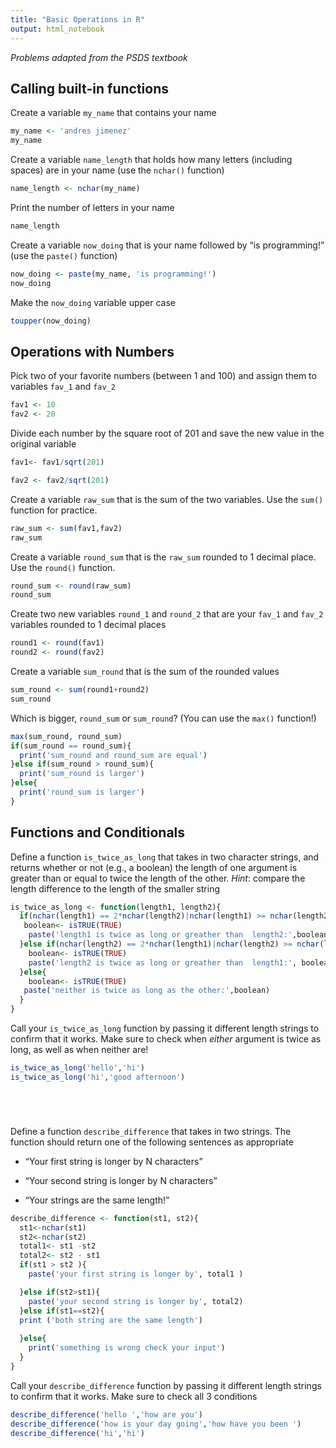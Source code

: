 ```yaml
---
title: "Basic Operations in R"
output: html_notebook
---
```


_Problems adapted from the PSDS textbook_

## Calling built-in functions

Create a variable `my_name` that contains your name

```r
my_name <- 'andres jimenez'
my_name 

```


Create a variable `name_length` that holds how many letters (including spaces) are in your name (use the `nchar()` function)

```r
name_length <- nchar(my_name)
```



Print the number of letters in your name

```r
name_length

```

Create a variable `now_doing` that is your name followed by "is programming!" (use the `paste()` function)

```r
now_doing <- paste(my_name, 'is programming!')
now_doing
```

Make the `now_doing` variable upper case

```r
toupper(now_doing)

```


## Operations with Numbers

Pick two of your favorite numbers (between 1 and 100) and assign them to variables `fav_1` and `fav_2`

```r
fav1 <- 10
fav2 <- 20


```


Divide each number by the square root of 201 and save the new value in the original variable

```r
fav1<- fav1/sqrt(201)

fav2 <- fav2/sqrt(201)


```


Create a variable `raw_sum` that is the sum of the two variables. Use the `sum()` function for practice.

```r
raw_sum <- sum(fav1,fav2)
raw_sum
```


Create a variable `round_sum` that is the `raw_sum` rounded to 1 decimal place. Use the `round()` function.

```r
round_sum <- round(raw_sum)
round_sum

```


Create two new variables `round_1` and `round_2` that are your `fav_1` and `fav_2` variables rounded to 1 decimal places

```r
round1 <- round(fav1)
round2 <- round(fav2)
```

Create a variable `sum_round` that is the sum of the rounded values

```r
sum_round <- sum(round1+round2)
sum_round
```


Which is bigger, `round_sum` or `sum_round`? (You can use the `max()` function!)

```r
max(sum_round, round_sum)
if(sum_round == round_sum){
  print('sum_round and round_sum are equal')
}else if(sum_round > round_sum){
  print('sum_round is larger')
}else{
  print('round_sum is larger')
}
```


## Functions and Conditionals

Define a function `is_twice_as_long` that takes in two character strings, and returns whether or not (e.g., a boolean) the length of one argument is greater than or equal to twice the length of the other.
_Hint_: compare the length difference to the length of the smaller string


```r
is_twice_as_long <- function(length1, length2){
  if(nchar(length1) == 2*nchar(length2)|nchar(length1) >= nchar(length2)){
   boolean<- isTRUE(TRUE)
    paste('length1 is twice as long or greather than  length2:',boolean)
  }else if(nchar(length2) == 2*nchar(length1)|nchar(length2) >= nchar(length1)){
    boolean<- isTRUE(TRUE)
    paste('length2 is twice as long or greather than  length1:', boolean)
  }else{
    boolean<- isTRUE(TRUE)
   paste('neither is twice as long as the other:',boolean) 
  }
}


```

Call your `is_twice_as_long` function by passing it different length strings to confirm that it works. Make sure to check when _either_ argument is twice
as long, as well as when neither are!

```r
is_twice_as_long('hello','hi')
is_twice_as_long('hi','good afternoon')






```

Define a function `describe_difference` that takes in two strings. The function should return one of the following sentences as appropriate 

- "Your first string is longer by N characters"

- "Your second string is longer by N characters"

- "Your strings are the same length!"

```r
describe_difference <- function(st1, st2){
  st1<-nchar(st1)
  st2<-nchar(st2)
  total1<- st1 -st2 
  total2<- st2 - st1 
  if(st1 > st2 ){
    paste('your first string is longer by', total1 )

  }else if(st2>st1){
    paste('your second string is longer by', total2)
  }else if(st1==st2){
  print ('both string are the same length')
    
  }else{
    print('something is wrong check your input')
  }
}


```



Call your `describe_difference` function by passing it different length strings to confirm that it works. Make sure to check all 3 conditions

```r
describe_difference('hello ','how are you')
describe_difference('how is your day going','how have you been ')
describe_difference('hi','hi')
```



